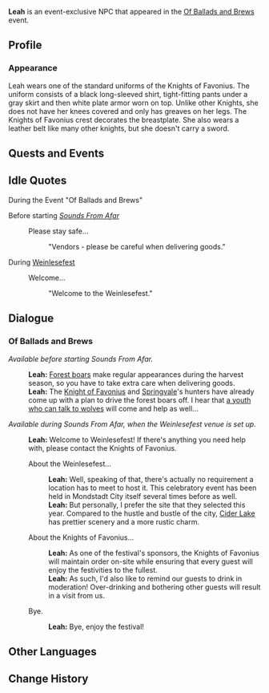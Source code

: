 {{Character Infobox
|type             = Event NPC
|image            = NPC Leah.png
|realname         = <!-- Optional, if different from in-game name -->
|deceased         = <!-- Past (for deceased prior to events of the game) or free response -->
|region           = Mondstadt
|location         = Mondstadt
|affiliation      = Knights of Favonius
|title            = Knight of Favonius

|ancestry         = <!-- Clan/family -->
|father           = 
|mother           = 
|spouse           = 
|sibling          = 
|child            = 
|relative         = 

|voiceEN          = 
|voiceCN          = 
|voiceJP          = 
|dialoguereward   = 
}}
'''Leah''' is an event-exclusive NPC that appeared in the [[Of Ballads and Brews]] event.

==Profile==
===Appearance===
Leah wears one of the standard uniforms of the Knights of Favonius. The uniform consists of a black long-sleeved shirt, tight-fitting pants under a gray skirt and then white plate armor worn on top. Unlike other Knights, she does not have her knees covered and only has greaves on her legs. The Knights of Favonius crest decorates the breastplate. She also wears a leather belt like many other knights, but she doesn't carry a sword.

==Quests and Events==
{{Quests and Events}}

==Idle Quotes==
;During the Event "Of Ballads and Brews"
Before starting ''[[Sounds From Afar (Quest)|Sounds From Afar]]''
{{Dialogue Start}}
: {{DIcon|Idle}} Please stay safe...
:: {{A|VO Leah Of Ballads and Brews 01.ogg}} "Vendors - please be careful when delivering goods."
{{Dialogue End}}

;During [[Weinlesefest]]
{{Dialogue Start}}
: {{DIcon|Idle}} Welcome...
:: {{A|VO Leah Of Ballads and Brews 02.ogg}} "Welcome to the Weinlesefest."
{{Dialogue End}}

==Dialogue==
===Of Ballads and Brews===
''Available before starting Sounds From Afar.''
{{Dialogue Start}}
:'''Leah:''' [[Forest Boar|Forest boars]] make regular appearances during the harvest season, so you have to take extra care when delivering goods.
:'''Leah:''' The [[Knight of Favonius]] and [[Springvale]]'s hunters have already come up with a plan to drive the forest boars off. I hear that [[Razor|a youth who can talk to wolves]] will come and help as well...

''Available during Sounds From Afar, when the Weinlesefest venue is set up.''
:'''Leah:''' Welcome to Weinlesefest! If there's anything you need help with, please contact the Knights of Favonius.
:{{DIcon}} About the Weinlesefest...
::'''Leah:''' Well, speaking of that, there's actually no requirement a location has to meet to host it. This celebratory event has been held in Mondstadt City itself several times before as well.
::'''Leah:''' But personally, I prefer the site that they selected this year. Compared to the hustle and bustle of the city, [[Cider Lake]] has prettier scenery and a more rustic charm.
:{{DIcon}} About the Knights of Favonius...
::'''Leah:''' As one of the festival's sponsors, the Knights of Favonius will maintain order on-site while ensuring that every guest will enjoy the festivities to the fullest.
::'''Leah:''' As such, I'd also like to remind our guests to drink in moderation! Over-drinking and bothering other guests will result in a visit from us.
:{{DIcon}} Bye.
::'''Leah:''' Bye, enjoy the festival!
{{Dialogue End}}

==Other Languages==
{{Other Languages
|default_hidden = 1
|en      = Leah
|zhs     = 蕾娅
|zhs_rm  = Lěiyà
|zht     = 蕾婭
|zht_rm  = Lěiyà
|ja      = レア
|ja_rm   = Rea
|ko      = 레아
|es      = Leah
|fr      = Leah
|ru      = Леа
|th      = Leah
|vi      = Leah
|de      = Leah
|id      = Leah
|pt      = Leah
}}

==Change History==
{{Change History|3.1}}
<!--
==References==
{{Reflist}}
-->